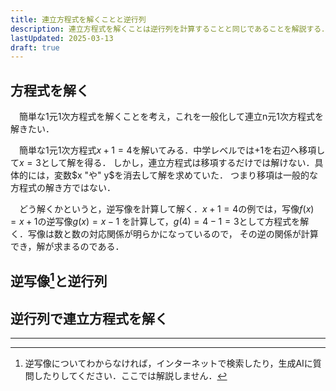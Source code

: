 ```yaml
---
title: 連立方程式を解くことと逆行列
description: 連立方程式を解くことは逆行列を計算することと同じであることを解説する．
lastUpdated: 2025-03-13
draft: true
---
```


## 方程式を解く
　簡単な1元1次方程式を解くことを考え，これを一般化して連立n元1次方程式を解きたい．

　簡単な1元1次方程式$x + 1 = 4$を解いてみる．中学レベルでは$+1$を右辺へ移項して$x = 3$として解を得る．
しかし，連立方程式は移項するだけでは解けない．具体的には，変数$x "や" y$を消去して解を求めていた．
つまり移項は一般的な方程式の解き方ではない．

　どう解くかというと，逆写像を計算して解く．$x + 1 = 4$の例では，写像$f(x) = x + 1$の逆写像$g(x) = x - 1$
を計算して，$g(4) = 4 - 1 = 3$として方程式を解く．写像は数と数の対応関係が明らかになっているので，
その逆の関係が計算でき，解が求まるのである．

## 逆写像[^1]と逆行列

## 逆行列で連立方程式を解く


---
[^1]:逆写像についてわからなければ，インターネットで検索したり，生成AIに質問したりしてください．ここでは解説しません．
